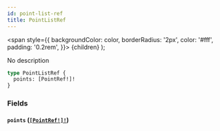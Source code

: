 ```yaml
---
id: point-list-ref
title: PointListRef
---
```


<span
style={{
      backgroundColor: color,
      borderRadius: '2px',
      color: '#fff',
      padding: '0.2rem',
    }}>
{children}
</span>
);

No description

```graphql
type PointListRef {
  points: [PointRef!]!
}
```

### Fields

#### `points` ([`[PointRef!]!`](/docs/schema/inputs/point-ref))
